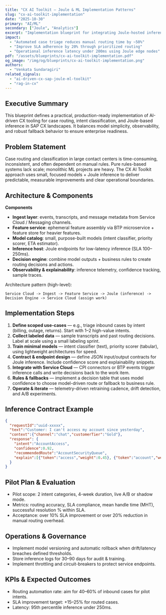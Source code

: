 ```yaml
---
title: "CX AI Toolkit — Joule & ML Implementation Patterns"
slug: "cx-ai-toolkit-implementation"
date: "2025-10-30"
primary: "AI/ML"
secondary: ["Joule", "Analytics"]
excerpt: "Implementation blueprint for integrating Joule-hosted inference, model orchestration, and rules into SAP CX case-routing and automation."
impact:
  - "Automated case triage reduces manual routing time by ~50%"
  - "Improve SLA adherence by 20% through prioritized routing"
  - "Operational inference latency under 200ms using Joule edge nodes"
pdf: "/assets/blueprints/cx-ai-toolkit-implementation.pdf"
og_image: "/img/og/blueprints/cx-ai-toolkit-implementation.png"
authors:
  - "Venkata Sundaragiri"
related_signals:
  - "ai-driven-cx-sap-joule-ml-toolkit"
  - "rag-in-cx"
---
```


## Executive Summary
This blueprint defines a practical, production-ready implementation of AI-driven CX tooling for case routing, intent classification, and Joule-based inference in SAP CX landscapes. It balances model simplicity, observability, and robust fallback behavior to ensure enterprise readiness.

## Problem Statement
Case routing and classification in large contact centers is time-consuming, inconsistent, and often dependent on manual rules. Pure rules-based systems lack scale; monolithic ML projects are heavy. The CX AI Toolkit approach uses small, focused models + Joule inference to deliver predictable, measurable improvements and clear operational boundaries.

## Architecture & Components
**Components**
- **Ingest layer**: events, transcripts, and message metadata from Service Cloud / Messaging channels.  
- **Feature service**: ephemeral feature assembly via BTP microservice + feature store for heavier features.  
- **Model catalog**: small, purpose-built models (intent classifier, priority scorer, ETA estimator).  
- **Inference host**: Joule endpoints for low-latency inference (SLA 100–250ms).  
- **Decision engine**: combine model outputs + business rules to create routing decisions and actions.  
- **Observability & explainability**: inference telemetry, confidence tracking, sample traces.

Architecture pattern (high-level):

```
Service Cloud -> Ingest -> Feature Service -> Joule (inference) -> Decision Engine -> Service Cloud (assign work)
```

## Implementation Steps
1. **Define scoped use-cases** — e.g., triage inbound cases by intent (billing, outage, returns). Start with 1–2 high-value intents.  
2. **Collect labeled data** — sample transcripts and past routing decisions. Label at scale using a small labeling sprint.  
3. **Train minimal models** — intent classifier (text), priority scorer (tabular), using lightweight architectures for speed.  
4. **Contract & endpoint design** — define JSON input/output contracts for Joule inference. Include confidence score and explainability snippets.  
5. **Integrate with Service Cloud** — CPI connectors or BTP events trigger inference calls and write decisions back to the work item.  
6. **Rules & fallbacks** — implement a decision table that uses model confidence to choose model-driven route or fallback to business rule.  
7. **Operate & iterate** — telemetry-driven retraining cadence, drift detection, and A/B experiments.

## Inference Contract Example
```json
{
  "requestId":"uuid-xxxxx",
  "text":"Customer: I can't access my account since yesterday",
  "context":{"channel":"chat","customerTier":"Gold"},
  "response": {
    "intent":"AccountAccess",
    "confidence":0.92,
    "recommendedRoute":"AccountSecurityQueue",
    "explain":[{"token":"access","weight":0.45}, {"token":"account","weight":0.32}]
  }
}
```

## Pilot Plan & Evaluation
- Pilot scope: 2 intent categories, 4-week duration, live A/B or shadow mode.
- Metrics: routing accuracy, SLA compliance, mean handle time (MHT), successful resolution % within SLA.
- Acceptance: over 10% SLA improvement or over 20% reduction in manual routing overhead.

## Operations & Governance
- Implement model versioning and automatic rollback when drift/latency breaches defined thresholds.
- Store inference logs for 30–90 days for audit & training.
- Implement throttling and circuit-breakers to protect service endpoints.

## KPIs & Expected Outcomes
- Routing automation rate: aim for 40–60% of inbound cases for pilot intents.
- SLA improvement target: +15–25% for routed cases.
- Latency: 95th percentile inference under 250ms.